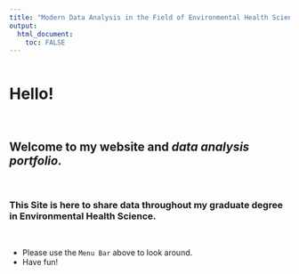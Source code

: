 ```yaml
---
title: "Modern Data Analysis in the Field of Environmental Health Science"
output: 
  html_document:
    toc: FALSE
---
```

```r

```

# Hello!

</br>

## Welcome to **my website** and _data analysis portfolio._

</br>

### This Site is here to share data throughout my graduate degree in Environmental Health Science.

</br>

* Please use the `Menu Bar` above to look around.
* Have fun!
